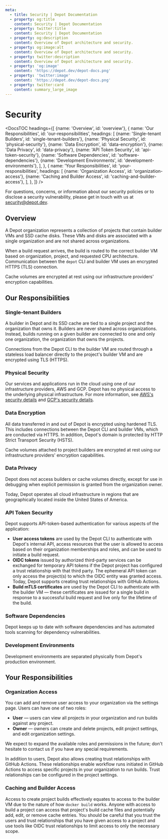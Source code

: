 ```yaml
---
meta:
  - title: Security | Depot Documentation
  - property: og:title
    content: Security | Depot Documentation
  - property: twitter:title
    content: Security | Depot Documentation
  - property: og:description
    content: Overview of Depot architecture and security.
  - property: og:image:alt
    content: Overview of Depot architecture and security.
  - property: twitter:description
    content: Overview of Depot architecture and security.
  - property: 'og:image'
    content: 'https://depot.dev/depot-docs.png'
  - property: 'twitter:image'
    content: 'https://depot.dev/depot-docs.png'
  - property: twitter:card
    content: summary_large_image
---
```



# Security

<DocsTOC
  headings={[
    {name: 'Overview', id: 'overview'},
    {
      name: 'Our Responsibilities',
      id: 'our-responsibilities',
      headings: [
        {name: 'Single-tenant Builders', id: 'single-tenant-builders'},
        {name: 'Physical Security', id: 'physical-security'},
        {name: 'Data Encryption', id: 'data-encryption'},
        {name: 'Data Privacy', id: 'data-privacy'},
        {name: 'API Token Security', id: 'api-token-security'},
        {name: 'Software Dependencies', id: 'software-dependencies'},
        {name: 'Development Environments', id: 'development-environments'},
      ],
    },
    {
      name: 'Your Responsibilities',
      id: 'your-responsibilities',
      headings: [
        {name: 'Organization Access', id: 'organization-access'},
        {name: 'Caching and Builder Access', id: 'caching-and-builder-access'},
      ],
    },
  ]}
/>

For questions, concerns, or information about our security policies or to disclose a security vulnerability, please get in touch with us at [security@depot.dev](mailto:security@depot.dev).

## Overview

A Depot organization represents a collection of projects that contain builder VMs and SSD cache disks. These VMs and disks are associated with a single organization and are not shared across organizations.

When a build request arrives, the build is routed to the correct builder VM based on organization, project, and requested CPU architecture. Communication between the `depot` CLI and builder VM uses an encrypted HTTPS (TLS) connection.

Cache volumes are encrypted at rest using our infrastructure providers' encryption capabilities.

## Our Responsibilities

### Single-tenant Builders

A builder in Depot and its SSD cache are tied to a single project and the organization that owns it.
Builders are never shared across organizations. Instead, builds running on a given builder are connected to one and only one organization, the organization that owns the projects.

Connections from the Depot CLI to the builder VM are routed through a stateless load balancer directly to the project's builder VM and are encrypted using TLS (HTTPS).

### Physical Security

Our services and applications run in the cloud using one of our infrastructure providers, AWS and GCP. Depot has no physical access to the underlying physical infrastructure. For more information, see [AWS's security details](https://aws.amazon.com/security/) and [GCP's security details](https://cloud.google.com/docs/security/infrastructure/design).

### Data Encryption

All data transferred in and out of Depot is encrypted using hardened TLS. This includes connections between the Depot CLI and builder VMs, which are conducted via HTTPS. In addition, Depot's domain is protected by HTTP Strict Transport Security (HSTS).

Cache volumes attached to project builders are encrypted at rest using our infrastructure providers' encryption capabilities.

### Data Privacy

Depot does not access builders or cache volumes directly, except for use in debugging when explicit permission is granted from the organization owner.

Today, Depot operates all cloud infrastructure in regions that are geographically located inside the United States of America.

### API Token Security

Depot supports API-token-based authentication for various aspects of the application:

- **User access tokens** are used by the Depot CLI to authenticate with Depot's internal API, access resources that the user is allowed to access based on their organization memberships and roles, and can be used to initiate a build request.
- **OIDC tokens** issued by authorized third-party services can be exchanged for temporary API tokens if the Depot project has configured a trust relationship with that third party. The ephemeral API token can only access the project(s) to which the OIDC entity was granted access. Today, Depot supports creating trust relationships with GitHub Actions.
- **Build mTLS certificates** are used by the Depot CLI to authenticate with the builder VM — these certificates are issued for a single build in response to a successful build request and live only for the lifetime of the build.

### Software Dependencies

Depot keeps up to date with software dependencies and has automated tools scanning for dependency vulnerabilities.

### Development Environments

Development environments are separated physically from Depot's production environment.

## Your Responsibilities

### Organization Access

You can add and remove user access to your organization via the settings page. Users can have one of two roles:

- **User** — users can view all projects in your organization and run builds against any project.
- **Owner** — owners can create and delete projects, edit project settings, and edit organization settings.

We expect to expand the available roles and permissions in the future; don't hesitate to contact us if you have any special requirements.

In addition to users, Depot also allows creating trust relationships with GitHub Actions. These relationships enable workflow runs initiated in GitHub Actions to access specific projects in your organization to run builds. Trust relationships can be configured in the project settings.

### Caching and Builder Access

Access to create project builds effectively equates to access to the builder VM due to the nature of how `docker build` works. Anyone with access to build a project can access that project's build cache files and potentially add, edit, or remove cache entries. You should be careful that you trust the users and trust relationships that you have given access to a project and use tools like OIDC trust relationships to limit access to only the necessary scope.
